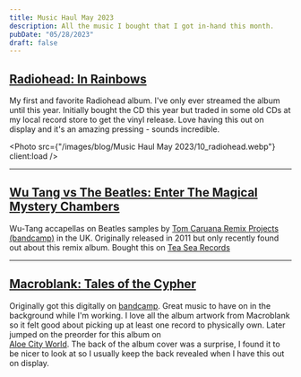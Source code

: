 ```yaml
---
title: Music Haul May 2023
description: All the music I bought that I got in-hand this month.
pubDate: "05/28/2023"
draft: false
---
```



## [Radiohead: In Rainbows](#radiohead-in-rainbows)

My first and favorite Radiohead album. I've only ever streamed the album until this year. Initially bought the CD this year but traded in some old CDs at my local record store to get the vinyl release. Love having this out on display and it's an amazing pressing - sounds incredible.

<Photo src={"/images/blog/Music Haul May 2023/10_radiohead.webp"} client:load />

---

## [Wu Tang vs The Beatles: Enter The Magical Mystery Chambers](#wu-tang-vs-the-beatles-enter-the-magical-mystery-chambers)

Wu-Tang accapellas on Beatles samples by [Tom Caruana Remix Projects (bandcamp)](https://tomcaruanamashups.bandcamp.com/music) in the UK.
Originally released in 2011 but only recently found out about this remix album.
Bought this on [Tea Sea Records](https://tea-sea-records.com/collections/tom-caruana)

<div>
  <Carousel
    client:load
    images={[
      "/images/blog/Music Haul May 2023/1_wutang.webp",
      "/images/blog/Music Haul May 2023/4_wutang.webp",
      "/images/blog/Music Haul May 2023/2_wutang.webp",
      "/images/blog/Music Haul May 2023/3_wutang.webp",
    ]}
  />
</div>

---

## [Macroblank: Tales of the Cypher](#macroblank-tales-of-the-cypher)

Originally got this digitally on [bandcamp](https://macroblank.bandcamp.com/album/tales-of-the-cypher). Great music to have on in the background while I'm working. I love all the album artwork from Macroblank so it felt good about picking up at least one record to physically own. Later jumped on the preorder for this album on  
[Aloe City World](https://www.aloecitywrld.com/). The back of the album cover was a surprise, I found it to be nicer to look at so I usually keep the back revealed when I have this out on display.

<div>
  <Carousel
    client:load
    images={[
      "/images/blog/Music Haul May 2023/5_macroblank.webp",
      "/images/blog/Music Haul May 2023/6_macroblank.webp",
      "/images/blog/Music Haul May 2023/7_macroblank.webp",
      "/images/blog/Music Haul May 2023/8_macroblank.webp",
      "/images/blog/Music Haul May 2023/9_macroblank.webp",
    ]}
  />
</div>
